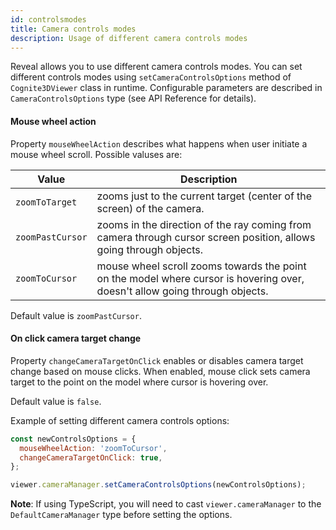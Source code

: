 ```yaml
---
id: controlsmodes
title: Camera controls modes
description: Usage of different camera controls modes
---
```



Reveal allows you to use different camera controls modes. You can set different controls modes using `setCameraControlsOptions` method of `Cognite3DViewer` class in runtime. Configurable parameters are described in `CameraControlsOptions` type (see API Reference for details).

<DemoWrapper />

#### Mouse wheel action
Property `mouseWheelAction` describes what happens when user initiate a mouse wheel scroll. Possible valuses are:

| Value | Description |
| ----- | ----------- |
| `zoomToTarget` | zooms just to the current target (center of the screen) of the camera. |
| `zoomPastCursor` |  zooms in the direction of the ray coming from camera through cursor screen position, allows going through objects. |
| `zoomToCursor` | mouse wheel scroll zooms towards the point on the model where cursor is hovering over, doesn't allow going through objects. |

Default value is `zoomPastCursor`.

#### On click camera target change

Property `changeCameraTargetOnClick` enables or disables camera target change based on mouse clicks. When enabled, mouse click sets camera target to the point on the model where cursor is hovering over.

Default value is `false`.

Example of setting different camera controls options:

```jsx runnable-4x
const newControlsOptions = {
  mouseWheelAction: 'zoomToCursor',
  changeCameraTargetOnClick: true,
};

viewer.cameraManager.setCameraControlsOptions(newControlsOptions);
```

**Note**: If using TypeScript, you will need to cast `viewer.cameraManager` to the `DefaultCameraManager` type before setting the options.

